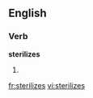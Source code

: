 
==English==

===Verb===
'''sterilizes'''

# {{third-person singular of|sterilize}}

[[fr:sterilizes]]
[[vi:sterilizes]]